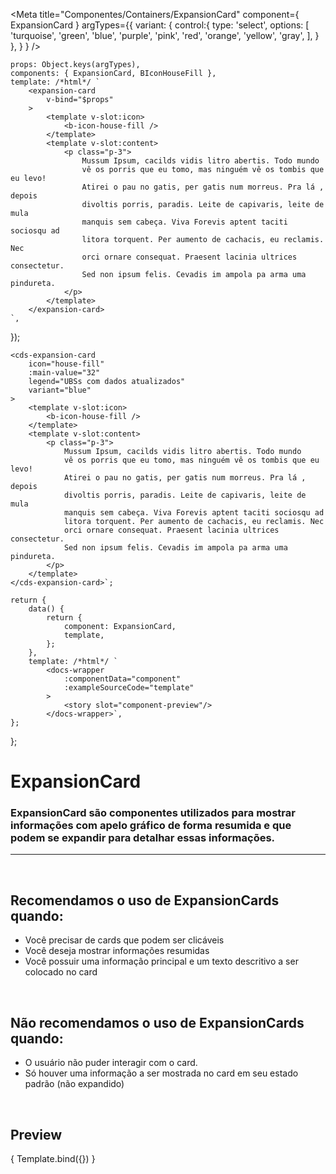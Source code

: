 
<Meta
	title="Componentes/Containers/ExpansionCard"
	component={ ExpansionCard }
	argTypes={{
		variant: {
			control:{
				type: 'select',
				options: [
					'turquoise',
					'green',
					'blue',
					'purple',
					'pink',
					'red',
					'orange',
					'yellow',
					'gray',
				],
			}
		},
	}
}
/>

	props: Object.keys(argTypes),
	components: { ExpansionCard, BIconHouseFill },
	template: /*html*/ `
		<expansion-card
			v-bind="$props" 
		>
			<template v-slot:icon>
				<b-icon-house-fill />
			</template>
			<template v-slot:content>
				<p class="p-3">
					Mussum Ipsum, cacilds vidis litro abertis. Todo mundo
					vê os porris que eu tomo, mas ninguém vê os tombis que eu levo!
					Atirei o pau no gatis, per gatis num morreus. Pra lá , depois
					divoltis porris, paradis. Leite de capivaris, leite de mula
					manquis sem cabeça. Viva Forevis aptent taciti sociosqu ad
					litora torquent. Per aumento de cachacis, eu reclamis. Nec
					orci ornare consequat. Praesent lacinia ultrices consectetur.
					Sed non ipsum felis. Cevadis im ampola pa arma uma pindureta.
				</p>
			</template>
		</expansion-card>
	`,
});

	<cds-expansion-card
		icon="house-fill"
		:main-value="32"
		legend="UBSs com dados atualizados"
		variant="blue"
	>
		<template v-slot:icon>
			<b-icon-house-fill />
		</template>
		<template v-slot:content>
			<p class="p-3">
				Mussum Ipsum, cacilds vidis litro abertis. Todo mundo
				vê os porris que eu tomo, mas ninguém vê os tombis que eu levo!
				Atirei o pau no gatis, per gatis num morreus. Pra lá , depois
				divoltis porris, paradis. Leite de capivaris, leite de mula
				manquis sem cabeça. Viva Forevis aptent taciti sociosqu ad
				litora torquent. Per aumento de cachacis, eu reclamis. Nec
				orci ornare consequat. Praesent lacinia ultrices consectetur.
				Sed non ipsum felis. Cevadis im ampola pa arma uma pindureta.
			</p>
		</template>
	</cds-expansion-card>`;

	return {
		data() {
			return {
				component: ExpansionCard,
				template,
			};
		},
		template: /*html*/ `
			<docs-wrapper
				:componentData="component"
				:exampleSourceCode="template"
			>
				<story slot="component-preview"/>
			</docs-wrapper>`,
	};
};

# ExpansionCard

### ExpansionCard são componentes utilizados para mostrar informações com apelo gráfico de forma resumida e que podem se expandir para detalhar essas informações.
---
<br />

## Recomendamos o uso de ExpansionCards quando:
- Você precisar de cards que podem ser clicáveis
- Você deseja mostrar informações resumidas
- Você possuir uma informação principal e um texto descritivo a ser colocado no card

<br />

## Não recomendamos o uso de ExpansionCards quando:
- O usuário não puder interagir com o card.
- Só houver uma informação a ser mostrada no card em seu estado padrão (não expandido)

<br />

## Preview

<Canvas>
	<Story
		name="ExpansionCard"
		decorators={[docsDecorator]}
		args={{
			icon: 'house-fill',
			mainValue: 32,
			legend: 'UBSs com dados atualizados',
			variant: 'blue',
		}}
	>
		{ Template.bind({}) }
	</Story>
</Canvas>

<ArgsTable story="ExpansionCard" />